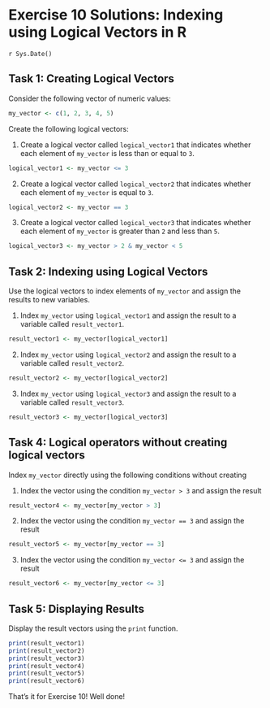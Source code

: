 # Exercise 10 Solutions: Indexing using Logical Vectors in R
`r Sys.Date()`


## Task 1: Creating Logical Vectors

Consider the following vector of numeric values:


```r
my_vector <- c(1, 2, 3, 4, 5)
```


Create the following logical vectors:

1. Create a logical vector called `logical_vector1` that indicates whether
   each element of `my_vector` is less than or equal to `3`.


```r
logical_vector1 <- my_vector <= 3
```

2. Create a logical vector called `logical_vector2` that indicates whether
   each element of `my_vector` is equal to `3`.


```r
logical_vector2 <- my_vector == 3
```

3. Create a logical vector called `logical_vector3` that indicates whether
   each element of `my_vector` is greater than `2` and less than `5`.


```r
logical_vector3 <- my_vector > 2 & my_vector < 5
```

## Task 2: Indexing using Logical Vectors


Use the logical vectors to index elements of `my_vector` and assign the
results to new variables.

1. Index `my_vector` using `logical_vector1` and assign the result to a
   variable called `result_vector1`.


```r
result_vector1 <- my_vector[logical_vector1]
```

2. Index `my_vector` using `logical_vector2` and assign the result to a
   variable called `result_vector2`.


```r
result_vector2 <- my_vector[logical_vector2]
```

3. Index `my_vector` using `logical_vector3` and assign the result to a
   variable called `result_vector3`.


```r
result_vector3 <- my_vector[logical_vector3]
```

## Task 4: Logical operators without creating logical vectors

Index `my_vector` directly using the following conditions without creating

1. Index the vector using the condition `my_vector > 3` and assign the result


```r
result_vector4 <- my_vector[my_vector > 3]
```

2. Index the vector using the condition `my_vector == 3` and assign the
   result


```r
result_vector5 <- my_vector[my_vector == 3]
```

3. Index the vector using the condition `my_vector <= 3` and assign the
   result


```r
result_vector6 <- my_vector[my_vector <= 3]
```

## Task 5: Displaying Results

Display the result vectors using the `print` function.


```r
print(result_vector1)
print(result_vector2)
print(result_vector3)
print(result_vector4)
print(result_vector5)
print(result_vector6)
```

That's it for Exercise 10! Well done!
